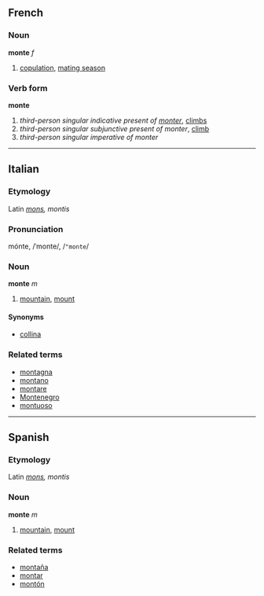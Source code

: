 ==French==
===Noun===
'''monte''' ''f''

# [[copulation]], [[mating season]]

===Verb form===
'''monte'''

# ''third-person singular indicative present of [[monter]]'', [[climbs]]
# ''third-person singular subjunctive present of monter'', [[climb]]
# ''third-person singular imperative of monter''

----

==Italian==
===Etymology===
Latin ''[[mons]], montis''
===Pronunciation===
mónte, /ˈmonte/, /<tt>"monte</tt>/
===Noun===
'''monte''' ''m''

# [[mountain]], [[mount]]

====Synonyms====
*[[collina]]

===Related terms===
*[[montagna]]
*[[montano]]
*[[montare]]
*[[Montenegro]]
*[[montuoso]]

----

==Spanish==
===Etymology===
Latin ''[[mons]], montis''
===Noun===
'''monte''' ''m''

# [[mountain]], [[mount]]

===Related terms===
*[[montaña]]
*[[montar]]
*[[montón]]